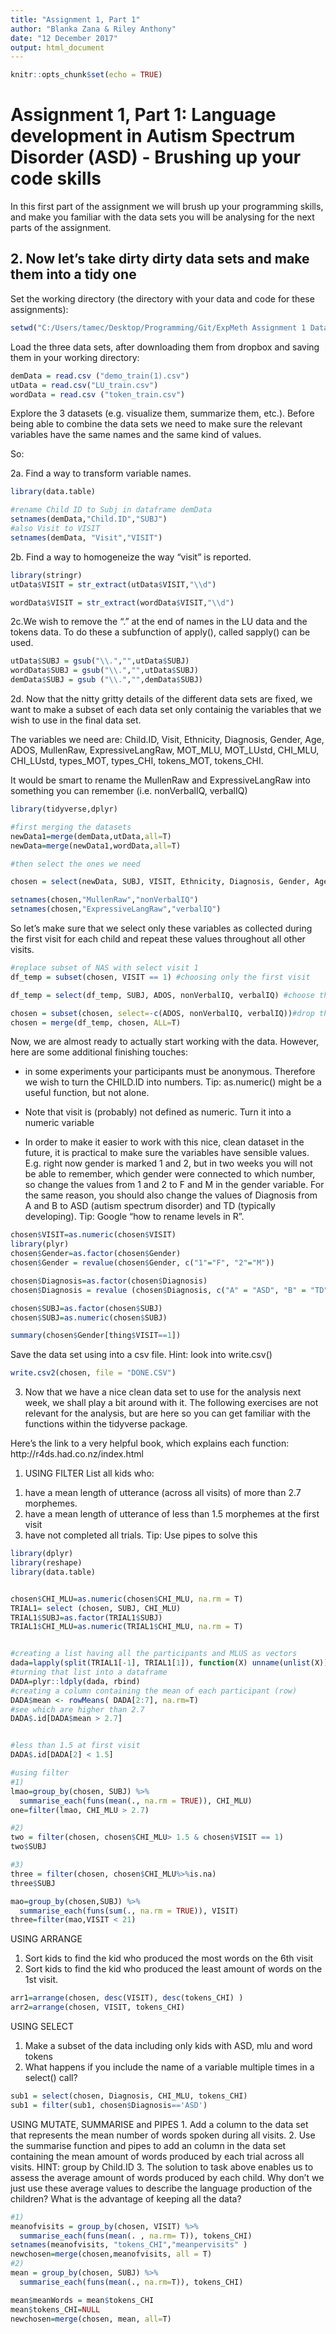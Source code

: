 ---
title: "Assignment 1, Part 1"
author: "Blanka Zana & Riley Anthony"
date: "12 December 2017"
output: html_document
---

```{r setup, include=FALSE}
knitr::opts_chunk$set(echo = TRUE)
```

# Assignment 1, Part 1: Language development in Autism Spectrum Disorder (ASD) - Brushing up your code skills

In this first part of the assignment we will brush up your programming skills, and make you familiar with the data sets you will be analysing for the next parts of the assignment.

## 2. Now let's take dirty dirty data sets and make them into a tidy one

Set the working directory (the directory with your data and code for these assignments):

```{r}

setwd("C:/Users/tamec/Desktop/Programming/Git/ExpMeth Assignment 1 Data/Exp.Meth.-Assignment-1a")

```

Load the three data sets, after downloading them from dropbox and saving them in your working directory:

```{r}
demData = read.csv ("demo_train(1).csv")
utData = read.csv("LU_train.csv")
wordData = read.csv ("token_train.csv")
```

Explore the 3 datasets (e.g. visualize them, summarize them, etc.). 
Before being able to combine the data sets we need to make sure the relevant variables have the same names and the same kind of values.

So:

2a. Find a way to transform variable names.


```{r}
library(data.table)

#rename Child ID to Subj in dataframe demData
setnames(demData,"Child.ID","SUBJ")
#also Visit to VISIT
setnames(demData, "Visit","VISIT")

```

2b. Find a way to homogeneize the way "visit" is reported. 

```{r}

library(stringr)
utData$VISIT = str_extract(utData$VISIT,"\\d")

wordData$VISIT = str_extract(wordData$VISIT,"\\d")


```

2c.We wish to remove the "." at the end of names in the LU data and the tokens data.
To do these a subfunction of apply(), called sapply() can be used.

```{r}
utData$SUBJ = gsub("\\.","",utData$SUBJ)
wordData$SUBJ = gsub("\\.","",utData$SUBJ)
demData$SUBJ = gsub ("\\.","",demData$SUBJ)


```

2d. Now that the nitty gritty details of the different data sets are fixed, we want to make a subset of each data set only containig the variables that we wish to use in the final data set.

The variables we need are: Child.ID, Visit, Ethnicity, Diagnosis, Gender, Age, ADOS,  MullenRaw, ExpressiveLangRaw, MOT_MLU, MOT_LUstd, CHI_MLU, CHI_LUstd, types_MOT, types_CHI, tokens_MOT, tokens_CHI.

It would be smart to rename the MullenRaw and ExpressiveLangRaw into something you can remember (i.e. nonVerbalIQ, verbalIQ)

```{r}

library(tidyverse,dplyr)

#first merging the datasets
newData1=merge(demData,utData,all=T)
newData=merge(newData1,wordData,all=T)

#then select the ones we need

chosen = select(newData, SUBJ, VISIT, Ethnicity, Diagnosis, Gender, Age, ADOS,  MullenRaw, ExpressiveLangRaw, MOT_MLU, MOT_LUstd, CHI_MLU, CHI_LUstd, types_MOT, types_CHI, tokens_MOT, tokens_CHI)

setnames(chosen,"MullenRaw","nonVerbalIQ")
setnames(chosen,"ExpressiveLangRaw","verbalIQ")


```

So let's make sure that we select only these variables as collected during the first visit for each child and repeat these values throughout all other visits.


```{r}
#replace subset of NAS with select visit 1
df_temp = subset(chosen, VISIT == 1) #choosing only the first visit

df_temp = select(df_temp, SUBJ, ADOS, nonVerbalIQ, verbalIQ) #choose the relevant info

chosen = subset(chosen, select=-c(ADOS, nonVerbalIQ, verbalIQ))#drop the column you want to refresh
chosen = merge(df_temp, chosen, ALL=T)

```

Now, we are almost ready to actually start working with the data. However, here are some additional finishing touches:

* in some experiments your participants must be anonymous. Therefore we wish to turn the CHILD.ID into numbers. 
Tip: as.numeric() might be a useful function, but not alone.

* Note that visit is (probably) not defined as numeric. Turn it into a numeric variable

* In order to make it easier to work with this nice, clean dataset in the future, it is practical to make sure the variables have sensible values. E.g. right now gender is marked 1 and 2, but in two weeks you will not be able to remember, which gender were connected to which number, so change the values from 1 and 2 to F and M in the gender variable. For the same reason, you should also change the values of Diagnosis from A and B to ASD (autism spectrum disorder) and TD (typically developing). 
Tip: Google "how to rename levels in R".

```{r}
chosen$VISIT=as.numeric(chosen$VISIT)
library(plyr)
chosen$Gender=as.factor(chosen$Gender)
chosen$Gender = revalue(chosen$Gender, c("1"="F", "2"="M"))

chosen$Diagnosis=as.factor(chosen$Diagnosis)
chosen$Diagnosis = revalue (chosen$Diagnosis, c("A" = "ASD", "B" = "TD"))

chosen$SUBJ=as.factor(chosen$SUBJ)
chosen$SUBJ=as.numeric(chosen$SUBJ)

summary(chosen$Gender[thing$VISIT==1])
```


Save the data set using into a csv file. Hint: look into write.csv()


```{r}
write.csv2(chosen, file = "DONE.CSV")

```


3) Now that we have a nice clean data set to use for the analysis next week, we shall play a bit around with it. The following exercises are not relevant for the analysis, but are here so you can get familiar with the functions within the tidyverse package.

Here's the link to a very helpful book, which explains each function:
http://r4ds.had.co.nz/index.html

1) USING FILTER
List all kids who:
1. have a mean length of utterance (across all visits) of more than 2.7 morphemes.
2. have a mean length of utterance of less than 1.5 morphemes at the first visit
3. have not completed all trials. Tip: Use pipes to solve this

```{r}
library(dplyr)
library(reshape)
library(data.table)


chosen$CHI_MLU=as.numeric(chosen$CHI_MLU, na.rm = T)
TRIAL1= select (chosen, SUBJ, CHI_MLU)
TRIAL1$SUBJ=as.factor(TRIAL1$SUBJ)
TRIAL1$CHI_MLU=as.numeric(TRIAL1$CHI_MLU, na.rm = T)


#creating a list having all the participants and MLUS as vectors
dada=lapply(split(TRIAL1[-1], TRIAL1[1]), function(X) unname(unlist(X)))
#turning that list into a dataframe
DADA=plyr::ldply(dada, rbind)
#creating a column containing the mean of each participant (row)
DADA$mean <- rowMeans( DADA[2:7], na.rm=T)
#see which are higher than 2.7
DADA$.id[DADA$mean > 2.7]


#less than 1.5 at first visit
DADA$.id[DADA[2] < 1.5]

#using filter
#1)
lmao=group_by(chosen, SUBJ) %>%
  summarise_each(funs(mean(., na.rm = TRUE)), CHI_MLU)
one=filter(lmao, CHI_MLU > 2.7)

#2)
two = filter(chosen, chosen$CHI_MLU> 1.5 & chosen$VISIT == 1)
two$SUBJ

#3)
three = filter(chosen, chosen$CHI_MLU%>%is.na)
three$SUBJ

mao=group_by(chosen,SUBJ) %>%
  summarise_each(funs(sum(., na.rm = TRUE)), VISIT)
three=filter(mao,VISIT < 21)

```

USING ARRANGE

1. Sort kids to find the kid who produced the most words on the 6th visit
2. Sort kids to find the kid who produced the least amount of words on the 1st visit.

```{r}
arr1=arrange(chosen, desc(VISIT), desc(tokens_CHI) )
arr2=arrange(chosen, VISIT, tokens_CHI)

```

USING SELECT

1. Make a subset of the data including only kids with ASD, mlu and word tokens
2. What happens if you include the name of a variable multiple times in a select() call?

```{r}
sub1 = select(chosen, Diagnosis, CHI_MLU, tokens_CHI)
sub1 = filter(sub1, chosen$Diagnosis=='ASD')

```


USING MUTATE, SUMMARISE and PIPES
1. Add a column to the data set that represents the mean number of words spoken during all visits.
2. Use the summarise function and pipes to add an column in the data set containing the mean amount of words produced by each trial across all visits. HINT: group by Child.ID 
3. The solution to task above enables us to assess the average amount of words produced by each child. Why don't we just use these average values to describe the language production of the children? What is the advantage of keeping all the data?

```{r}
#1)
meanofvisits = group_by(chosen, VISIT) %>%
  summarise_each(funs(mean(. , na.rm= T)), tokens_CHI)
setnames(meanofvisits, "tokens_CHI","meanpervisits" )
newchosen=merge(chosen,meanofvisits, all = T)
#2)
mean = group_by(chosen, SUBJ) %>%
  summarise_each(funs(mean(., na.rm=T)), tokens_CHI)

mean$meanWords = mean$tokens_CHI
mean$tokens_CHI=NULL
newchosen=merge(chosen, mean, all=T)

```
